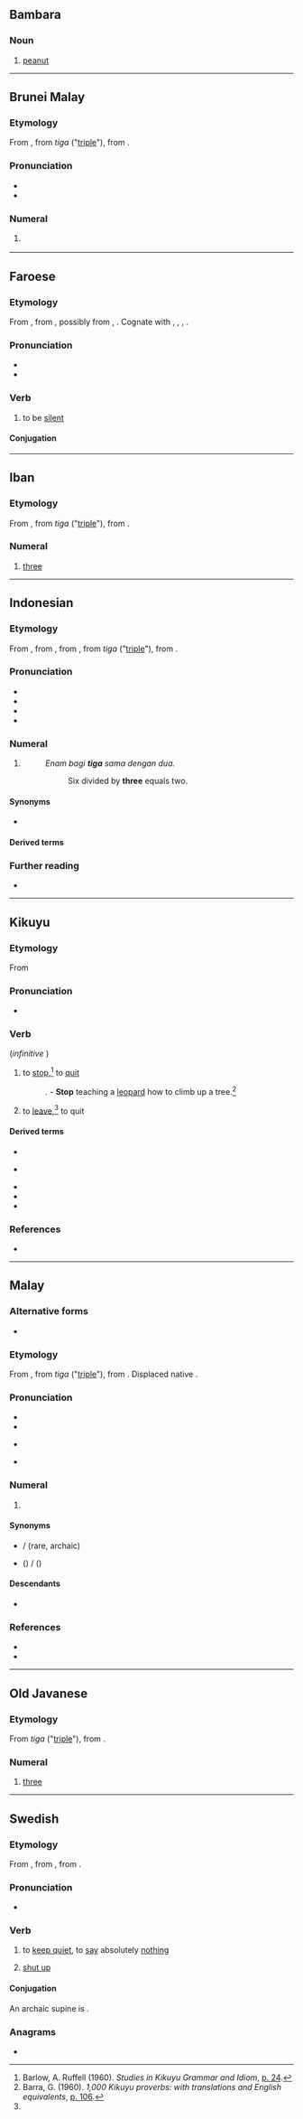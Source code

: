 {{also|tigă}}

==Bambara==

===Noun===
{{head|bm|noun|head=tìgá}}

# [[peanut]]

{{c|bm|Legumes}}

----

==Brunei Malay==
{{cardinalbox|kxd|2|3|4|dua|ampat}}

===Etymology===
From {{inh|kxd|poz-mly-pro|*tiga}}, from {{der|kxd|pra|-}} ''tiga'' ("[[triple]]"), from {{der|kxd|sa|त्रिक|t=[[triple]]}}.

===Pronunciation===
* {{IPA|kxd|/tiɡa/}}
* {{hyph|kxd|ti|ga}}

===Numeral===
{{head|kxd|numeral}}

# {{cln|kxd|cardinal numbers}} {{l|en|three}}

----

==Faroese==

===Etymology===
From {{der|fo|non|þegja}}, from {{der|fo|gem-pro|*þagjaną}}, possibly from {{der|fo|ine-pro|*tak-}}, {{m|ine-pro|*tHk-}}. Cognate with {{cog|da|tie}}, {{cog|got|𐌸𐌰𐌷𐌰𐌽}}, {{cog|goh|dagēn}}, {{cog|la|taceō}}.

===Pronunciation===
* {{IPA|fo|/ˈtʰiːja/}}
* {{rhymes|fo|iːja}}

===Verb===
{{fo-verb|tagdi|tagt}}

# to be [[silent]]

====Conjugation====
{{fo-conj-tiga}}

----

==Iban==
{{cardinalbox|iba|2|3|4|dua|empat|ord=ketiga}}

===Etymology===
{{dercat|iba|pra|sa}}
From {{inh|iba|poz-mly-pro|*tiga}}, from {{der|iba|pra|-}} ''tiga'' ("[[triple]]"), from {{der|iba|sa|त्रिक|t=[[triple]]}}.

===Numeral===
{{head|iba|numeral}}

# {{cln|iba|cardinal numbers}} [[three]]

----

==Indonesian==
{{cardinalbox|id|2|3|4|dua|empat|ord=ketiga}}

===Etymology===
{{dercat|id|pra|sa}}
From {{der|id|ms|tiga|t=[[three]]}}, from {{inh|id|ms-cla|tiga}}, from {{inh|id|poz-mly-pro|*tiga}}, from {{der|id|pra|-}} ''tiga'' ("[[triple]]"), from {{der|id|sa|त्रिक|t=[[triple]]}}.

===Pronunciation===
* {{IPA|id|/ti.ɡa/|}}
* {{hyphenation|id|ti|ga}}
* {{audio|id|Id-tiga.ogg|audio}}
* {{rhymes|id|ɡa|a|s=2}}

===Numeral===
{{head|id|numeral}}

# {{cln|id|cardinal numbers}} {{l|en|three}}
#: ''Enam bagi '''tiga''' sama dengan dua.''
#:: Six divided by '''three''' equals two.

====Synonyms====
* {{l|id|tri}}

====Derived terms====
{{der4|id|
| bertiga
| mempertiga
| meniga
| pertiga
| pertigaan
| sepertiga
|}}
{{der4|id|
| tiga besar
| tiga dimensi
| tiga perempat matang
| tiga satu
| tiga serangkai
|}}

===Further reading===
* {{R:KBBI Daring}}

----

==Kikuyu==

===Etymology===
From {{inh|ki|bnt-pro|*-tíga}}

===Pronunciation===
* {{IPA|ki|/tiɣa/}}

===Verb===
{{head|ki|verb}} (''infinitive'' {{l|ki|gũtiga}})

# to [[stop]],<ref name="arb1960">Barlow, A. Ruffell (1960). ''Studies in Kikuyu Grammar and Idiom'', [https://books.google.co.jp/books?id=5ahkAAAAMAAJ&q=tiga+cease+stop&dq=tiga+cease+stop&hl=en&sa=X&ved=0ahUKEwj385CAmofXAhUKVbwKHZMDAfoQ6AEINDAC p. 24].</ref> to [[quit]]
#: ''{{l|ki|tiga kuonia ngarĩ kũhaica mũtĩ|'''Tiga''' kuonia ngarĩ kũhaica mũtĩ}}.'' - '''Stop''' teaching a [[leopard]] how to climb up a tree.<ref name="gb1960">Barra, G. (1960). ''1,000 Kikuyu proverbs: with translations and English equivalents'', [https://books.google.co.jp/books?id=q95HAAAAMAAJ&q=tiga+kuonia+ngari+kuhaica+muti&dq=tiga+kuonia+ngari+kuhaica+muti&hl=en&sa=X&ved=0ahUKEwjzxo33-OHYAhWKwrwKHSkwAWUQ6AEIJzAA p. 106].</ref>
# to [[leave]],<ref name="arb1960" /> to quit

====Derived terms====
{{qualifier|Verbs}}
* {{l|ki|ĩtigĩra|gwĩtigĩra}}
{{qualifier|Phrases}}
* {{l|ki|tigwo na wega}}
{{qualifier|Proverbs}}
* {{l|ki|mũici na kĩhĩĩ atigaga kĩeha kĩarua}}
* {{l|ki|mũici na mũndũ mũka atigaga kĩeha akua}}
* {{l|ki|thĩna ndũtigaga handũ ũramenyera}}

===References===
<references />
* {{R:ki:Armstrong|p=363}}

----

==Malay==
{{cardinalbox|ms|2|3|4|dua|empat|ord=ketiga|coll=ketiga-tiga}}

===Alternative forms===
* {{l|ms|tigă}}

===Etymology===
From {{inh|ms|poz-mly-pro|*tiga}}, from {{der|ms|pra|-}} ''tiga'' ("[[triple]]"), from {{der|ms|sa|त्रिक|t=[[triple]]}}. Displaced native {{ncog|ms-old|tlu}}.

===Pronunciation===
* {{IPA|ms|/tiɡa/}}
* {{rhymes|ms|iɡa|ɡa|a}}
* {{a|Johor-Riau}} {{IPA|ms|[tiɡə]}}
* {{audio|ms|Ms-MY-tiga.ogg|Audio (MY, Johor-Riau)}}

===Numeral===
{{ms-num|j=تيݢ}}

# {{cln|ms|cardinal numbers}} {{l|en|three}}

====Synonyms====
* {{l|ms|telu}} / {{l|ms|تلو|sc=Arab}} (rare, archaic)
* {{l|ms|tri}} ({{l|ms|tri-}}) / {{l|ms|تري|sc=Arab}} ({{l|ms|تري-|sc=Arab}})

====Descendants====
* {{desc|id|tiga}}

===References===
* {{R:KD4}}
* {{R:PRPM}}

----

==Old Javanese==

===Etymology===
From {{der|kaw|pra|-}} ''tiga'' ("[[triple]]"), from {{der|kaw|sa|त्रिक|t=[[triple]]}}.

===Numeral===
{{head|kaw|numeral}}

# [[three]]

----

==Swedish==

===Etymology===
From {{inh|sv|gmq-osw|þighia}}, from {{inh|sv|non|þegja}}, from {{inh|sv|gem-pro|*þagjaną}}.

===Pronunciation===
* {{audio|sv|Sv-tiga.ogg|audio}}

===Verb===
{{sv-verb-irr|tiger|teg|tigit|tig}}

# to [[keep quiet]], to [[say]] absolutely [[nothing]]
#: {{syn|sv|hålla käften|q=mildly offensive}}
#: {{uxi|sv|Hon '''teg'''|She '''kept quiet'''}}
# {{lb|sv|imperative|dated|impolite}} [[shut up]]
#: {{syn|sv|håll käften|q1=very rude|käften}}
#: {{uxi|sv|Tig!|Be quiet!}}

====Conjugation====
An archaic supine is {{m|sv|tegat}}.
{{sv-conj-st|class=1|tig|teg|tig|nopp=1}}

===Anagrams===
* {{anagrams|sv|a=agit|gita}}